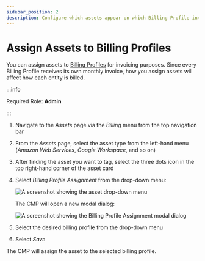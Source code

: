 ```yaml
---
sidebar_position: 2
description: Configure which assets appear on which Billing Profile invoices
---
```


# Assign Assets to Billing Profiles

You can assign assets to [Billing Profiles](../invoices-and-payments/setting-up-a-new-billing-profile.mdx) for invoicing purposes. Since every Billing Profile receives its own monthly invoice, how you assign assets will affect how each entity is billed.

:::info

Required Role: **Admin**

:::

1. Navigate to the _Assets_ page via the _Billing_ menu from the top navigation bar
2. From the _Assets_ page, select the asset type from the left-hand menu (_Amazon Web Services_, _Google Workspace_, and so on)
3. After finding the asset you want to tag, select the three dots icon in the top right-hand corner of the asset card
4. Select _Billing Profile Assignment_ from the drop-down menu:

   ![A screenshot showing the asset drop-down menu](../../static/img/docs/cmp-assets-drop-down-menu.png)

   The CMP will open a new modal dialog:

   ![A screenshot showing the _Billing Profile Assignment_ modal dialog](../../static/img/docs/cmp-assets-billing-profile-modal.png)

5. Select the desired billing profile from the drop-down menu
6. Select _Save_

The CMP will assign the asset to the selected billing profile.

